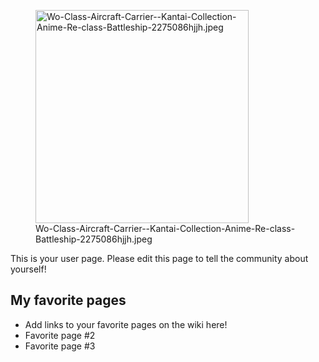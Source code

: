 [[File:Wo-Class-Aircraft-Carrier--Kantai-Collection-Anime-Re-class-Battleship-2275086hjjh.jpeg|thumb|341px|right]]

This is your user page. Please edit this page to tell the community about yourself!

==My favorite pages==

* Add links to your favorite pages on the wiki here!
* Favorite page #2
* Favorite page #3